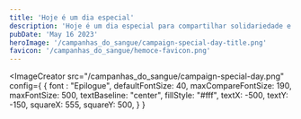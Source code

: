 ```yaml
---
title: 'Hoje é um dia especial'
description: 'Hoje é um dia especial para compartilhar solidariedade e ajudar a salvar vidas.'
pubDate: 'May 16 2023'
heroImage: '/campanhas_do_sangue/campaign-special-day-title.png'
favicon: '/campanhas_do_sangue/hemoce-favicon.png'
---
```


<ImageCreator 
	src="/campanhas_do_sangue/campaign-special-day.png"
	config={
		{ 
			font : "Epilogue",
			defaultFontSize: 40,
			maxCompareFontSize: 190,
			maxFontSize: 500,
			textBaseline: "center",
			fillStyle: "#fff",
			textX: -500,
			textY: -150,
			squareX: 555,
			squareY: 500,
		}
	}
>
</ImageCreator>